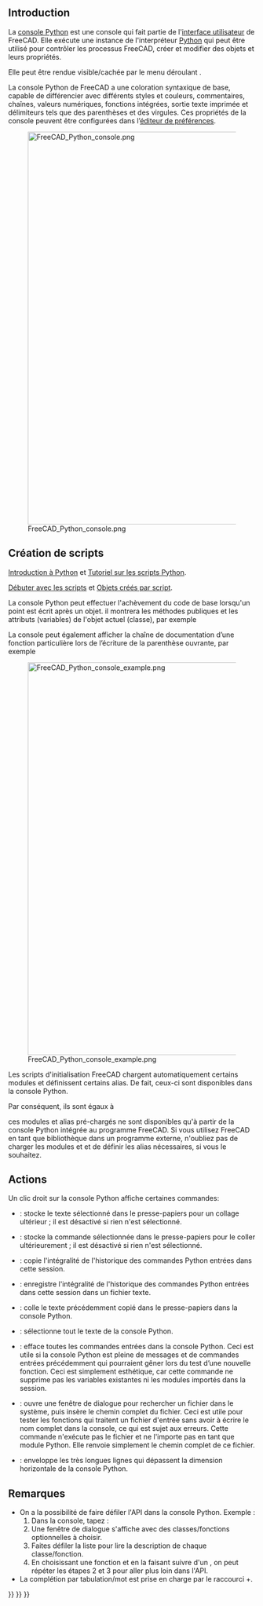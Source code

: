 <languages/>
{{TOCright}}

== Introduction ==

La [[Python_console/fr|console Python]] est une console qui fait partie de l'[[interface/fr|interface utilisateur]] de FreeCAD. Elle exécute une instance de l'interpréteur [[Python/fr|Python]] qui peut être utilisé pour contrôler les processus FreeCAD,  créer et modifier des objets et leurs propriétés. 

Elle peut être rendue visible/cachée par le menu déroulant {{MenuCommand|Visualisation → Panneaux → Console Python}}.

La console Python de FreeCAD a une coloration syntaxique de base, capable de différencier avec différents styles et couleurs, commentaires, chaînes, valeurs numériques, fonctions intégrées, sortie texte imprimée et délimiteurs tels que des parenthèses et des virgules. Ces propriétés de la console peuvent être configurées dans l’[[Preferences_Editor/fr|éditeur de préférences]].

[[File:FreeCAD_Python_console.png|800px]]

{{Caption|La console Python affichant des messages lorsque FreeCAD vient de démarrer.}}

<span id="Scripting"></span>
== Création de scripts ==

{{Emphasis|Pour les débutants complets, voir :}} [[Introduction to Python/fr|Introduction à Python]] et [[Python scripting tutorial/fr|Tutoriel sur les scripts Python]].

{{Emphasis|Voir aussi :}} [[FreeCAD_Scripting_Basics/fr|Débuter avec les scripts]] et [[Scripted_objects/fr|Objets créés par script]].

La console Python peut effectuer l'achèvement du code de base lorsqu'un point est écrit après un objet. il montrera les méthodes publiques et les attributs (variables) de l'objet actuel (classe), par exemple {{incode|obj.}}

La console peut également afficher la chaîne de documentation d’une fonction particulière lors de l’écriture de la parenthèse ouvrante, par exemple {{incode|function(}}

[[File:FreeCAD_Python_console_example.png|800px]]

{{Caption|Exemple de code Python produisant des objets dans la vue 3D.}}

Les scripts d'initialisation FreeCAD chargent automatiquement certains modules et définissent certains alias. De fait, ceux-ci sont disponibles dans la console Python.

{{Code|code=
App = FreeCAD
Gui = FreeCADGui
}}

Par conséquent, ils sont égaux à

{{Code|code=
App.newDocument()
FreeCAD.newDocument()
}}

{{Emphasis|Remarque :}} ces modules et alias pré-chargés ne sont disponibles qu'à partir de la console Python intégrée au programme FreeCAD. Si vous utilisez FreeCAD en tant que bibliothèque dans un programme externe, n'oubliez pas de charger les modules {{incode|FreeCAD}} et {{incode|FreeCADGui}} et de définir les alias nécessaires, si vous le souhaitez.

<span id="Context_menu"></span>
<div class="mw-translate-fuzzy">
== Actions ==
</div>

<div class="mw-translate-fuzzy">
Un clic droit sur la console Python affiche certaines commandes:
* {{MenuCommand|Copy}} : stocke le texte sélectionné dans le presse-papiers pour un collage ultérieur ; il est désactivé si rien n'est sélectionné.
* {{MenuCommand|Copy command}} : stocke la commande sélectionnée dans le presse-papiers pour le coller ultérieurement ; il est désactivé si rien n'est sélectionné.
* {{MenuCommand|Copy history}} : copie l'intégralité de l'historique des commandes Python entrées dans cette session.
* {{MenuCommand|Save history as}} : enregistre l'intégralité de l'historique des commandes Python entrées dans cette session dans un fichier texte.
* {{MenuCommand|Paste}} : colle le texte précédemment copié dans le presse-papiers dans la console Python.
* {{MenuCommand|Select all}} : sélectionne tout le texte de la console Python.
* {{MenuCommand|Clear console}} : efface toutes les commandes entrées dans la console Python. Ceci est utile si la console Python est pleine de messages et de commandes entrées précédemment qui pourraient gêner lors du test d’une nouvelle fonction. Ceci est simplement esthétique, car cette commande ne supprime pas les variables existantes ni les modules importés dans la session.
* {{MenuCommand|Insert file name}} : ouvre une fenêtre de dialogue pour rechercher un fichier dans le système, puis insère le chemin complet du fichier. Ceci est utile pour tester les fonctions qui traitent un fichier d'entrée sans avoir à écrire le nom complet dans la console, ce qui est sujet aux erreurs. Cette commande n'exécute pas le fichier et ne l'importe pas en tant que module Python. Elle renvoie simplement le chemin complet de ce fichier.
* {{MenuCommand|Word wrap}} : enveloppe les très longues lignes qui dépassent la dimension horizontale de la console Python.
</div>

<span id="Notes"></span>
== Remarques ==

* On a la possibilité de faire défiler l'API dans la console Python. Exemple : 
*# Dans la console, tapez : {{incode|FreeCAD.}}
*# Une fenêtre de dialogue s'affiche avec des classes/fonctions optionnelles à choisir.
*# Faites défiler la liste pour lire la description de chaque classe/fonction.
*# En choisissant une fonction et en la faisant suivre d'un {{incode|.}}, on peut répéter les étapes 2 et 3 pour aller plus loin dans l'API.
* La complétion par tabulation/mot est prise en charge par le raccourci {{KEY|Ctrl}}+{{KEY|Espace}}. 


{{Interface navi{{#translation:}}}}
{{Std Base navi{{#translation:}}}}
{{Userdocnavi{{#translation:}}}}